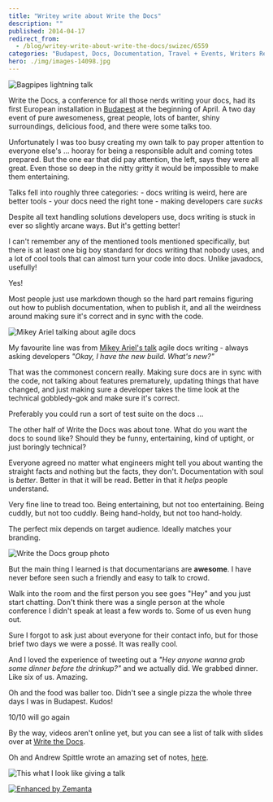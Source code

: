 ```yaml
---
title: "Writey write about Write the Docs"
description: ""
published: 2014-04-17
redirect_from:
  - /blog/writey-write-about-write-the-docs/swizec/6559
categories: "Budapest, Docs, Documentation, Travel + Events, Writers Resources"
hero: ./img/images-14098.jpg
---
```


![Bagpipes lightning talk](./img/images-14098.jpg "Bagpipes lightning talk")![]()

Write the Docs, a conference for all those nerds writing your docs, had its first European installation in [Budapest](<http://maps.google.com/maps?ll=47.4719444444,19.0502777778&spn=0.1,0.1&q=47.4719444444,19.0502777778 (Budapest)&t=h> "Budapest") at the beginning of April. A two day event of pure awesomeness, great people, lots of banter, shiny surroundings, delicious food, and there were some talks too.

Unfortunately I was too busy creating my own talk to pay proper attention to everyone else's ... hooray for being a responsible adult and coming totes prepared. But the one ear that did pay attention, the left, says they were all great. Even those so deep in the nitty gritty it would be impossible to make them entertaining.

Talks fell into roughly three categories: - docs writing is weird, here are better tools - your docs need the right tone - making developers care _sucks_

Despite all text handling solutions developers use, docs writing is stuck in ever so slightly arcane ways. But it's getting better!

I can't remember any of the mentioned tools mentioned specifically, but there is at least one big boy standard for docs writing that nobody uses, and a lot of cool tools that can almost turn your code into docs. Unlike javadocs, usefully!

Yes!

Most people just use markdown though so the hard part remains figuring out how to publish documentation, when to publish it, and all the weirdness around making sure it's correct and in sync with the code.

![Mikey Ariel talking about agile docs](./img/images-14099.jpg "Mikey Ariel talking about agile docs")

My favourite line was from [Mikey Ariel's talk](http://docs.writethedocs.org/2014/eu/talks/#mikey-ariel-your-personal-tech-writing-agile-manifesto-or-scrum-is-not-a-4-character-word) agile docs writing - always asking developers _"Okay, I have the new build. What's new?"_

That was the commonest concern really. Making sure docs are in sync with the code, not talking about features prematurely, updating things that have changed, and just making sure a developer takes the time look at the technical gobbledy-gok and make sure it's correct.

Preferably you could run a sort of test suite on the docs ...

The other half of Write the Docs was about tone. What do you want the docs to sound like? Should they be funny, entertaining, kind of uptight, or just boringly technical?

Everyone agreed no matter what engineers might tell you about wanting the straight facts and nothing but the facts, they don't. Documentation with soul is _better_. Better in that it will be read. Better in that it _helps_ people understand.

Very fine line to tread too. Being entertaining, but not too entertaining. Being cuddly, but not too cuddly. Being hand-holdy, but not too hand-holdy.

The perfect mix depends on target audience. Ideally matches your branding.

![Write the Docs group photo](./img/images-14100.jpg "Write the Docs group photo")

But the main thing I learned is that documentarians are **awesome**. I have never before seen such a friendly and easy to talk to crowd.

Walk into the room and the first person you see goes "Hey" and you just start chatting. Don't think there was a single person at the whole conference I didn't speak at least a few words to. Some of us even hung out.

Sure I forgot to ask just about everyone for their contact info, but for those brief two days we were a possé. It was really cool.

And I loved the experience of tweeting out a _"Hey anyone wanna grab some dinner before the drinkup?"_ and we actually did. We grabbed dinner. Like six of us. Amazing.

Oh and the food was baller too. Didn't see a single pizza the whole three days I was in Budapest. Kudos!

10/10 will go again

By the way, videos aren't online yet, but you can see a list of talk with slides over at [Write the Docs](http://docs.writethedocs.org/2014/eu/talks/).

Oh and Andrew Spittle wrote an amazing set of notes, [here](http://andrewspittle.com/).

![This what I look like giving a talk](./img/images-14102.jpg "This what I look like giving a talk")

[![Enhanced by Zemanta](http://img.zemanta.com/zemified_e.png?x-id=14ae67ee-aaa1-4867-aa04-26a09ecc0204)](http://www.zemanta.com/?px "Enhanced by Zemanta")
